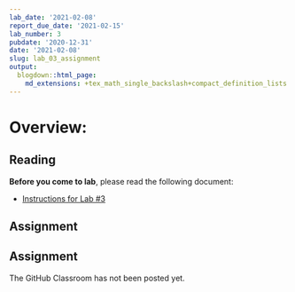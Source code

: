 ```yaml
---
lab_date: '2021-02-08'
report_due_date: '2021-02-15'
lab_number: 3
pubdate: '2020-12-31'
date: '2021-02-08'
slug: lab_03_assignment
output:
  blogdown::html_page:
    md_extensions: +tex_math_single_backslash+compact_definition_lists
---
```


# Overview:

## Reading

**Before you come to lab**, please read the following document:

* [Instructions for Lab #3](/lab_docs/lab_03_instructions){target="_blank"}

## Assignment

## Assignment

The GitHub Classroom has not been posted yet.
